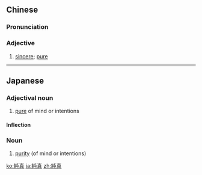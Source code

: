 {{also|纯真}}
==Chinese==
{{zh-forms|s=纯真}}

===Pronunciation===
{{zh-pron
|m=chúnzhēn
|c=seon4 zan1
|h=pfs=sùn-chṳ̂n
|mn=sûn-chin
|cat=a
}}

===Adjective===
{{zh-adj}}

# [[sincere]]; [[pure]]

----

==Japanese==
{{ja-kanjitab|純|真}}

===Adjectival noun===
{{ja-adj|じゅんしん|decl=な}}

# [[pure]] of mind or intentions

====Inflection====
{{ja-na|純真|じゅんしん|junshin}}

===Noun===
{{ja-noun|じゅんしん}}

# [[purity]] (of mind or intentions)

[[ko:純真]]
[[ja:純真]]
[[zh:純真]]
